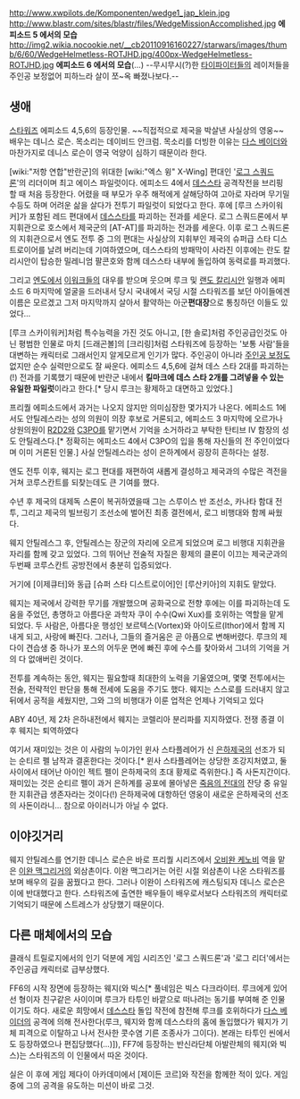 http://www.xwpilots.de/Komponenten/wedge1_jap_klein.jpg 
http://www.blastr.com/sites/blastr/files/WedgeMissionAccomplished.jpg
'''에피소드 5 에서의 모습'''
http://img2.wikia.nocookie.net/__cb20110916160227/starwars/images/thumb/6/60/WedgeHelmetless-ROTJHD.jpg/400px-WedgeHelmetless-ROTJHD.jpg
'''에피소드 6 에서의 모습'''(...) --무시무시(?)한 [[타이파이터]]들의 레이저들을 주인공 보정없어 피하느라 살이 쪼~옥 빠졌나보다.--

== 생애 ==
[[스타워즈]] 에피소드 4,5,6의 등장인물. ~~직접적으로 제국을 박살낸 사실상의 영웅~~
배우는 데니스 로슨. 목소리는 데이비드 안크럼. 목소리를 더빙한 이유는 [[다스 베이더]]와 마찬가지로 데니스 로슨이 영국 억양이 심하기 때문이라 한다.

[wiki:"저항 연합"반란군]의 위대한 [wiki:"엑스 윙" X-Wing] 편대인 '[[로그 스쿼드론]]'의 리더이며 최고 에이스 파일럿이다. 에피소드 4에서 [[데스스타]] 공격작전을 브리핑 할 때 처음 등장한다. 어렸을 때 부모가 우주 해적에게 살해당하여 고아로 자라며 무기밀수등도 하며 어려운 삶을 살다가 전투기 파일럿이 되었다고 한다. 후에 [루크 스카이워커]가 포함된 레드 편대에서 [[데스스타]]를 파괴하는 전과를 세운다. 로그 스쿼드론에서 부 지휘관으로 호스에서 제국군의 [AT-AT]를 파괴하는 전과를 세운다. 이후 로그 스쿼드론의 지휘관으로서 엔도 전투 중 그의 편대는 사실상의 지휘부인 제국의 슈퍼급 스타 디스트로이어를 날려 버리는데 기여하였으며, 데스스타의 방패막이 사라진 이후에는 란도 칼리시안이 탑승한 밀레니엄 팔콘호와 함께 데스스타 내부에 돌입하여 동력로를 파괴했다.

그리고 [[엔도]]에서 [[이워크]]들의 대우를 받으며 웃으며 루크 및 [[랜도 칼리시안]] 일행과 에피소드 6 마지막에 얼굴을 드러내서 당시 국내에서 국딩 시절 스타워즈를 보던 아이들에겐 이름은 모르겠고 그저 마지막까지 살아서 활약하는 아군'''편대장'''으로 통칭하던 이들도 있었다...

[루크 스카이워커]처럼 특수능력을 가진 것도 아니고, [한 솔로]처럼 주인공급인것도 아닌 평범한 인물로 마치 [드래곤볼]의 [크리링]처럼 스타워즈에 등장하는 '보통 사람'들을 대변하는 캐릭터로 그래서인지 알게모르게 인기가 많다. 주인공이 아니라 [[주인공 보정]]도 없지만 순수 실력만으로도 잘 싸운다. 에피소드 4,5,6에 걸쳐 데스 스타 2대를 파괴하는(!) 전과를 기록했기 때문에 반란군 내에서 '''킬마크에 데스 스타 2개를 그려넣을 수 있는 유일한 파일럿'''이라고 한다.[* 당시 루크는 황제하고 대면하고 있었다.]

프리퀄 에피소드에서 과거는 나오지 않지만 의미심장한 몇가지가 나온다. 에피소드 1에서도 안틸레스라는 성의 의원이 의장 후보로 거론되고, 에피소드 3 마지막에 오르가나 상원의원이 [[R2D2]]와 [[C3PO]]를 맡기면서 기억을 소거하라고 부탁한 탄티브 IV 함장의 성도 안틸레스다.[* 정확히는 에피소드 4에서 C3PO의 입을 통해 자신들의 전 주인이었다며 이미 거론된 인물.] 사실 안틸레스라는 성이 은하계에서 굉장히 흔하다는 설정.


엔도 전투 이후, 웨지는 로그 편대를 재편하여 새롭게 결성하고 제국과의 수많은 격전을 거쳐 코루스칸트를 되찾는데도 큰 기여를 했다.

수년 후 제국의 대제독 스론이 복귀하였을때 그는 스루이스 반 조선소, 카나타 함대 전투, 그리고 제국의 빌브링기 조선소에 벌어진 최종 결전에서, 로그 비행대와 함께 싸웠다.

웨지 안틸레스그 후, 안틸레스는 장군의 자리에 오르게 되었으며 로그 비행대 지휘관을 자리를 함께 갖고 있었다. 그의 뛰어난 전술적 자질은 황제의 클론이 이끄는 제국군과의 두번째 코루스칸트 공방전에서 충분히 입증되었다.

거기에 [이제큐터]와 동급 [슈퍼 스타 디스트로이어]인 [루산키아]의 지휘도 맡았다.

웨지는 제국에서 강력한 무기를 개발했으며 공화국으로 전향 후에는 이를 파괴하는데 도움을 주었던, 총명하고 아름다운 과학자 쿠이 수수(Qwi Xux)를 호위하는 역할을 맡게 되었다.
두 사람은, 아름다운 행성인 보르텍스(Vortex)와 아이도르(Ithor)에서 함께 지내게 되고, 사랑에 빠진다.
그러나, 그들의 즐거움은 곧 아픔으로 변해버렸다. 루크의 제다이 견습생 중 하나가 포스의 어두운 면에 빠진 후에 수스를 찾아와서 그녀의 기억을 거의 다 없애버린 것이다.

전투를 계속하는 동안, 웨지는 필요할때 최대한의 노력을 기울였으며, 몇몇 전투에서는 전술, 전략적인 판단을 통해 전세에 도움을 주기도 했다.
웨지는 스스로를 드러내지 않고 뒤에서 공적을 세웠지만, 그와 그의 비행대가 이룬 업적은 언제나 기억되고 있다

ABY 40년, 제 2차 은하내전에서 웨지는 코렐리아 분리파를 지지하였다. 전쟁 종결 이후 웨지는 퇴역하였다

여기서 재미있는 것은 이 사람의 누이가인 윈사 스타플레어가 신 [[은하제국]]의 선조가 되는  순티르 펠 남작과 결혼한다는 것이다.[* 윈사 스타플레어는 상당한 조강지처였고, 둘 사이에서 태어난 아이인 젝트 펠이 은하제국의 초대 황제로 즉위한다.] 즉 사돈지간이다. 재미있는 것은 순티르 펠이 과거 은하계를 공포에 몰아넣은 [[죽음의 전대]]의 잔당 중 유일한 지휘관급 생존자라는 것이다(!) 은하제국에 대항하던 영웅이 새로운 은하제국의 선조의 사돈이라니... 참으로 아이러니가 아닐 수 없다. 

== 이야깃거리 ==
웨지 안틸레스를 연기한 데니스 로슨은 바로 프리퀄 시리즈에서 [[오비완 케노비]] 역을 맡은 [[이완 맥그리거]]의 외삼촌이다. 이완 맥그리거는 어린 시절 외삼촌이 나온 스타워즈를 보며 배우의 길을 꿈꿨다고 한다. 그러나 이완이 스타워즈에 캐스팅되자 데니스 로슨은 이에 반대했다고 한다. 스타워즈에 출연한 배우들이 배우로서보다 스타워즈의 캐릭터로 기억되기 때문에 스트레스가 상당했기 때문이다.

== 다른 매체에서의 모습 ==
클래식 트릴로지에서의 인기 덕분에 게임 시리즈인 '로그 스쿼드론'과 '로그 리더'에서는 주인공급 캐릭터로 급부상했다.

FF6의 시작 장면에 등장하는 웨지(와 빅스[* 풀네임은 빅스 다크라이터. 루크에게 있어선 형이자 친구같은 사이이며 루크가 타투인 바깥으로 떠나려는 동기를 부여해 준 인물이기도 하다. 새로운 희망에서 [[데스스타]] 돌입 작전에 참전해 루크를 호위하다가 [[다스 베이더]]의 공격에 의해 전사한다(루크, 웨지와 함께 데스스타의 홈에 돌입했다가 웨지가 기체 피격으로 이탈하고 나서 전사한 콧수염 기른 조종사가 그이다). 본래는 타투인 씬에서도 등장하였으나 편집당했다(...)]), FF7에 등장하는 반신라단체 아발란체의 웨지(와 빅스)는 스타워즈의 이 인물에서 따온 것이다.

실은 이 후에 게임 제다이 아카데미에서 [제이든 코르]와 작전을 함께한 적이 있다. 게임 중에 그의 공격을 유도하는 미션이 바로 그것.


